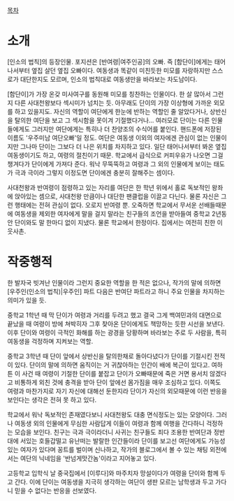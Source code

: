 [[목차]]

= 소개 =
[인소의 법칙]의 등장인물. 포지션은 [반여령|여주인공]의 오빠. 즉 [함단이]에게는 태어나서부터 옆집 살던 옆집 오빠이다. 여동생과 똑같이 미친듯한 미모를 자랑하지만 스스로가 대단한지도 모르며, 인소의 법칙대로 여동생만을 바라보는 차도남이다.

[함단이]가 가장 온갖 미사여구를 동원해 미모를 칭찬하는 인물이다. 한 살 많아서 그런지 다른 사대천왕보다 섹시미가 넘치는 듯. 아무래도 단이의 가장 이상형에 가까운 외모를 하고 있을지도. 자신의 역할이 여단에게 한눈에 반하는 역할인 줄 알았다거나, 상반신을 탈의한 여단을 보고 그 섹시함을 못이겨 기절했다거나... 여러모로 단이는 다른 인물들에게도 그러지만 여단에게는 특히나 더 찬양조의 수식어를 붙인다. 핸드폰에 저장된 이름도 '우주미남 여단오빠'일 정도. 여단은 여동생 이외의 여자에겐 관심이 없는 인물이지만 그나마 단이는 그보다 더 나은 위치를 차지하고 있다. 일단 태어나서부터 봐온 옆집 여동생이기도 하고, 여령의 절친이기 때문. 학교에서 급식으로 커피우유가 나오면 그걸 챙겨다가 단이에게 가져다 준다. 워낙 무뚝뚝하고 여령과 그 외의 인물에게 보이는 태도가 극과 극이라 그렇지 이정도면 단이에겐 충분히 잘해주는 셈이다.

사대천왕과 반여령이 점령하고 있는 자리를 여단은 한 학년 위에서 홀로 독보적인 왕좌에 앉아있는 셈으로, 사대천왕 만큼이나 대단한 팬클럽을 이끌고 다닌다. 물론 자신은 그런 행태에는 전혀 관심이 없다. 오로지 반여령 뿐. 오죽하면 학교에서 무서운 선배들때문에 여동생을 제외한 여자에게 말을 걸지 말라는 친구들의 조언을 받아들여 중학교 2년동안 단이와도 말 한마디 없이 지냈다. 물론 학교에서 한정이다. 집에서는 여전히 친한 이웃사촌.

= 작중행적 =
한 발자국 빗겨난 인물이라 그런지 중요한 역할을 한 적은 없으나, 작가의 말에 의하면 [우주인(인소의 법칙)|우주인] 파트 다음은 반여단 파트라고 하니 주요 인물을 차지하는 의미가 있을 듯.

중학교 1학년 때 막 단이가 여령과 거리를 두려고 했고 결국 그게 백여민과의 대면으로 끝났을 때 여령이 방에 쳐박히자 그후 찾아온 단이에게도 책망하는 듯한 시선을 보낸다. 이후 단이와 여령이 극적인 화해를 하는 광경을 당황하며 바라보는 주로 두 사람을, 특히 여동생을 걱정하며 지켜보는 역할.

중학교 3학년 때 단이 앞에서 상반신을 탈의한채로 돌아다녔다가 단이를 기절시킨 전적이 있다. 단이의 말에 의하면 움직이는 거 귀찮아하는 인간이 배에 복근이 있다고. 여하튼 이 사건 때 여령이 기절한 단이를 붙잡고 단이가 오빠때문에 죽은 거면 용서치 않겠다고 비통하게 외친 것에 충격을 받아 단이 앞에선 몸가짐을 매우 조심하고 있다. 이쪽도 여령과 마찬가지로 자기 자신에 대해선 둔한지라 단이가 자신의 외모때문에 이런 반응을 보인다는 생각은 전혀 못 하고 있다.

학교에서 워낙 독보적인 존재였다보니 사대천왕도 대충 면식정도는 있는 모양이다. 그러나 여동생 외의 인물에게 무심한 사람답게 이들이 여령과 함께 여행을 간다하니 걱정하는 모습을 보인다. 친구는 극과 극이라더니 사귀는 친구들도 죄다 조용한 반여단과 정반대에 서있는 호들갑떨고 유난떠는 발랄한 인간들이라 단이를 보고선 여단에게도 가능성있는 여자가 있다며 꽁트를 벌이며 신나하고, 작가의 블로그에서 볼 수 있는 채팅 외전에서는 여단의 닉네임을 '반넘게맛간놈'이라고 지어놓고 있다.

고등학교 입학식 날 중국집에서 [이루다]와 마주치자 망설이다가 여령을 단이와 함께 두고 간다. 이에 단이는 여동생을 지극히 생각하는 여단이 생판 모르는 남학생과 두고 가다니 믿을 수 없다는 반응을 선보였다.

